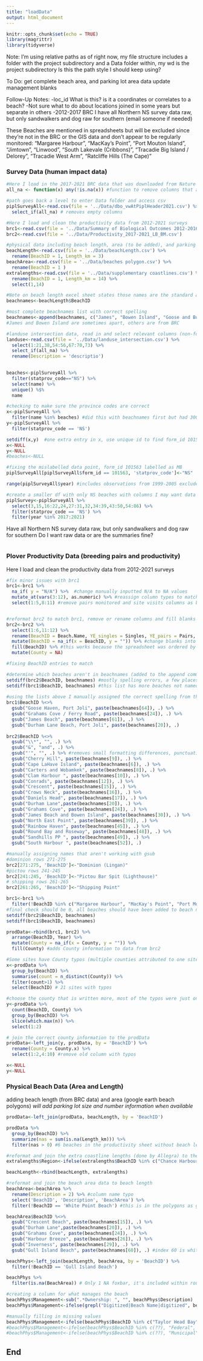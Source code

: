 ```yaml
---
title: "loadData"
output: html_document
---
```


```r
knitr::opts_chunk$set(echo = TRUE)
library(magrittr)
library(tidyverse)
```

Note: I'm using relative paths as of right now, my file structure includes a folder with the project subdirectory and a Data folder within, my wd is the project subdirectory
Is this the path style I should keep using?

To Do:
get complete beach area, and parking lot area data
update management blanks


Follow-Up Notes:
-loc_id What is this? is it a coordinates or correlates to a beach?
-Not sure what to do about locations joined in some years but separate in others
-2012-2017 BRC I have all Northern NS survey data raw, but only sandwalkers and dog raw for southern (email someone if needed)


These Beaches are mentioned in spreadsheets but will be excluded since they're not in the BRC or the GIS data and don't appear to be regularly monitored:
"Margaree Harbour", "MacKay's Point", "Port Mouton Island", "Jimtown", "Linwood", "South Lakevale (Cribbons)", "Tracadie Big Island / Delorey", "Tracadie West Arm", "Ratcliffe Hills (The Cape)"

### Survey Data (human impact data)
```r
#Here I load in the 2017-2021 BRC data that was downloaded from Nature Counts and saved as a .csv
all_na <- function(x) any(!is.na(x)) #function to remove columns that are all NA

#path goes back a level to enter Data folder and access csv
piplSurveyAll<-read.csv(file = '../Data/dbo_vwAtPiplHeader2021.csv') %>% 
  select_if(all_na) # removes empty columns

#Here I load and clean the productivity data from 2012-2021 surveys
brc1<-read.csv(file = '../Data/Summary of Biological Outcomes 2012-2016.csv') #saved sheet 1 (all years)
brc2<-read.csv(file = '../Data/Productivity_2017-2021_LB_BM.csv') 

#physical data including beach length, area (to be added), and parking lot area (to be added)
beachLength<-read.csv(file = '../Data/beachLength.csv') %>% 
  rename(BeachID = 1, Length_km = 3)
beachArea<-read.csv(file = '../Data/beaches polygon.csv') %>% 
  rename(BeachID = 1 )
extralengths<-read.csv(file = '../Data/supplementary coastlines.csv') %>% 
  rename(BeachID = 1, Length_km = 14) %>% 
  select(1,14)

#Note on beach length excel sheet states those names are the standard and so I'll use them as the name list
beachnames<-beachLength$BeachID

#most complete beachnames list with correct spelling
beachnames<-append(beachnames, c("James", "Bowen Island", "Goose and Burks Point", "Goose Haven", "Taylor Head Bay", "Chance Harbour")) #
#James and Bowen Island are sometimes apart, others are from BRC

#landuse intersection data, read in and select relevant columns (non-forestry related)
landuse<-read.csv(file = '../Data/landuse_intersection.csv') %>% 
  select(1:21,38,54:56,67:70,73) %>% 
  select_if(all_na) %>% 
  rename(Description = 'descriptio')
  
```


```r

beaches<-piplSurveyAll %>% 
  filter(statprov_code=="NS") %>% 
  select(name) %>% 
  unique() %$% 
  name

#checking to make sure the province codes are correct
x<-piplSurveyAll %>% 
  filter(name %in% beaches) #did this with beachnames first but had 300 less obs.
y<-piplSurveyAll %>% 
  filter(statprov_code == 'NS') 

setdiff(x,y)  #one extra entry in x, use unique id to find form_id 101563 labelled as MB but NS beach
x<-NULL
y<-NULL
#beaches<-NULL

#fixing the mislabelled data point, form_id 101563 labelled as MB
piplSurveyAll[piplSurveyAll$form_id == 101563, 'statprov_code']<-"NS"

range(piplSurveyAll$year) #includes observations from 1999-2005 exclude for now

#create a smaller df with only NS beaches with columns I may want data from (survey and weather and ids etc)
piplSurvey<-piplSurveyAll %>%
  select(3,15,16:22,24,27:31,32,34:39,43:50,54:86) %>%
  filter(statprov_code == 'NS') %>% 
  filter(year %in% 2017:2021)

```

Have all Northern NS survey data raw, but only sandwalkers and dog raw for southern
Do I want raw data or are the summaries fine?
```r

```

### Plover Productivity Data (breeding pairs and productivity)
Here I load and clean the productivity data from 2012-2021 surveys
```r

#fix minor issues with brc1
brc1<-brc1 %>% 
  na_if( y = "N/A") %>%  #change manually inputted N/A to NA values
  mutate_at(vars(3:12), as.numeric) %>% #reassign column types to match for joining
  select(1:5,8:11) #remove pairs monitored and site visits columns as brc2 doesn't have these variables


#reformat brc2 to match brc1, remove or rename columns and fill blanks from excel sheet (beach listed once for every 5 entries)
brc2<-brc2 %>% 
  select(1:6,11:12) %>% 
  rename(BeachID = Beach.Name, YE_singles = Singles, YE_pairs = Pairs, Productivity = Yearly.Productivity, Nesting.attempts = n.ofNesting.Attempts, Nestloss_HD = Nestloss) %>% 
  mutate(BeachID = na_if(x = BeachID, y = "")) %>% #change blanks into NA so the fill function can work
  fill(BeachID) %>% #this works because the spreadsheet was ordered by beach name and then year already
  mutate(County = NA)

#fixing BeachID entries to match

#determine which beaches aren't in beachnames (added to the append command in 'load data' chunk)
setdiff(brc2$BeachID, beachnames) #mostly spelling errors, a few places not named in beachnames
setdiff(brc1$BeachID, beachnames) #this list has more beaches not named elsewhere that will be excluded
                               
#using the lists above I manually assigned the correct spelling from the complete list (beachnames)
brc1$BeachID %<>% 
  gsub("Goose Haven, Port Joli", paste(beachnames[64]), .) %>% 
  gsub("Grahams Cove / Ferry Road", paste(beachnames[24]), .) %>%
  gsub("James Beach", paste(beachnames[61]), .) %>%
  gsub("Durham Lane Beach, Port Joli", paste(beachnames[20]), .)
  
brc2$BeachID %<>%
  gsub("\\*", "", .) %>%   
  gsub("&", "and", .) %>% 
  gsub("'", "", .) %>% #removes small formatting differences, punctuation mismatching
  gsub("Cherry Hill", paste(beachnames[9]), .) %>% 
  gsub("Cape LaHave Island", paste(beachnames[6]), .) %>% 
  gsub("Carters and Wobamkek", paste(beachnames[8]), .) %>%
  gsub("Clam Harbour ", paste(beachnames[10]), .) %>% 
  gsub("Conrads", paste(beachnames[12]), .) %>% 
  gsub("Crescent", paste(beachnames[15]), .) %>% 
  gsub("Crows Neck", paste(beachnames[16]), .) %>% 
  gsub("Daniels Head", paste(beachnames[17]), .) %>% 
  gsub("Durham Lane",paste(beachnames[20]), .) %>% 
  gsub("Grahams Cove", paste(beachnames[24]), .) %>%
  gsub("James Beach and Bowen Island", paste(beachnames[30]), .) %>%
  gsub("North East Point", paste(beachnames[39]), .) %>%
  gsub("Rainbow Haven", paste(beachnames[45]), .) %>%
  gsub("Round Bay and Roseway", paste(beachnames[48]), .) %>%
  gsub("Sandhills PP ", paste(beachnames[49]), .) %>%
  gsub("South Harbour ", paste(beachnames[52]), .)

#manually assigning names that aren't working with gsub
#dominion rows 271-275
brc2[271:275, 'BeachID']<-"Dominion (Lingan)"
#pictou rows 241-245
brc2[241:245, 'BeachID']<-"Pictou Bar Spit (Lighthouse)"
# shipping rows 261-265
brc2[261:265, 'BeachID']<-"Shipping Point"

brc1<-brc1 %>% 
  filter(!BeachID %in% c("Margaree Harbour", "MacKay's Point", "Port Mouton Island", "Jimtown", "Linwood", "South Lakevale (Cribbons)", "Tracadie Big Island / Delorey", "Tracadie West Arm", "Ratcliffe Hills (The Cape)"))
#final check should be 0, all beaches should have been added to beach names, removed, or the spelling was fixed
setdiff(brc2$BeachID, beachnames)
setdiff(brc1$BeachID, beachnames)
```


```r
prodData<-rbind(brc1, brc2) %>% 
  arrange(BeachID, Year) %>% 
  mutate(County = na_if(x = County, y = "")) %>%
  fill(County) #adds County information to data from brc2

#Some sites have County typos (multiple counties attributed to one site)
x<-prodData %>% 
  group_by(BeachID) %>% 
  summarise(count = n_distinct(County)) %>% 
  filter(count>1) %>% 
  select(BeachID) # 21 sites with typos

#choose the county that is written more, most of the typos were just one wrong
y<-prodData %>% 
  count(BeachID, County) %>%
  group_by(BeachID) %>% 
  slice(which.max(n)) %>% 
  select(1:2)

# join the correct county information to the prodData
prodData<-left_join(y, prodData, by = 'BeachID') %>% 
  rename(County = County.x) %>% 
  select(1:2,4:10) #remove old column with typos

x<-NULL
y<-NULL
```

### Physical Beach Data (Area and Length)
adding beach length (from BRC data) and area (google earth beach polygons)
*will add parking lot size and number information when available*
```r
prodData<-left_join(prodData, beachLength, by = 'BeachID')

prodData %>% 
  group_by(BeachID) %>% 
  summarize(nas = sum(is.na(Length_km))) %>% 
  filter(nas > 0) #6 beaches in the productivity sheet without beach length calculated

#reformat and join the extra coastline lengths (done by Allegra) to the beachLength df
extralengths$Region<-ifelse(extralengths$BeachID %in% c("Chance Harbour", "James", "Bowen Island"), "nNS", "sNS")

beachLength<-rbind(beachLength, extralengths)

#reformat and join the beach area data to beach length
beachArea<-beachArea %>% 
  rename(Description = 2) %>% #column name typo
  select('BeachID', 'Description', 'BeachArea') %>% 
  filter(!BeachID == 'White Point Beach') #this is in the polygons as gull island, same beach

beachArea$BeachID %<>% 
  gsub("Crescent Beach", paste(beachnames[15]), .) %>%
  gsub("Durham Lane",paste(beachnames[20]), .) %>% 
  gsub("Grahams Cove", paste(beachnames[24]), .) %>%
  gsub("Harbour Breeze", paste(beachnames[26]), .) %>%
  gsub("Inverness", paste(beachnames[29]), .) %>% 
  gsub("Gull Island Beach", paste(beachnames[60]), .) #index 60 is white point, renaming gull island since they're the same beach but most of the data uses white point beach.

beachPhys<-left_join(beachLength, beachArea, by = 'BeachID') %>% 
  filter(!BeachID == 'Gull Island Beach')

beachPhys %>% 
  filter(is.na(BeachArea)) # Only 1 NA foxbar, it's included within roundbay's polygon

#creating a column for what manages the beach
beachPhys$Management<-sub(".*Ownership: ", "", beachPhys$Description)
beachPhys$Management<-ifelse(grepl("Digitized|Beach Name|digitized", beachPhys$Management), NA, beachPhys$Management)

#manually filling in missing values
beachPhys$Management<-ifelse(beachPhys$BeachID %in% c("Taylor Head Bay"), "Provincial", beachPhys$Management)
#beachPhys$Management<-ifelse(beachPhys$BeachID %in% c(??), "Federal", beachPhys$Management)
#beachPhys$Management<-ifelse(beachPhys$BeachID %in% c(??), "Municipal", beachPhys$Management)
```



## End